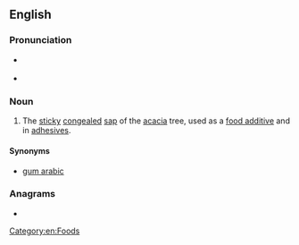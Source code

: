 ==English==

===Pronunciation===
* {{a|RP}} {{IPA|/əˈkeɪ.ʃə ɡʌm/|/əˈkeɪ.sjə ɡʌm/|lang=en}}
* {{a|US}} {{IPA|/əˈkeɪ.ʃə ɡʌm/|lang=en}}

===Noun===
{{en-noun|-}}
{{wikipedia}}

# The [[sticky]] [[congealed]] [[sap]] of the [[acacia]] tree, used as a [[food additive]] and in [[adhesive]]s.

====Synonyms====
* [[gum arabic]]

===Anagrams===
* {{anagrams|en|a=aaaccgimu|gum acacia}}

[[Category:en:Foods]]